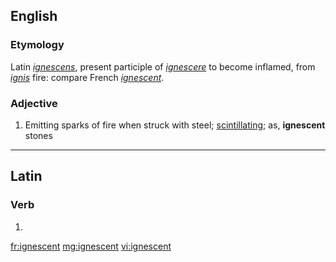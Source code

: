 ==English==

===Etymology===
Latin ''[[ignescens]]'', present participle of ''[[ignescere]]'' to become inflamed, from ''[[ignis]]'' fire: compare French ''[[ignescent]]''.

===Adjective===
{{head|en|adjective}}

# Emitting sparks of fire when struck with steel; [[scintillating]]; as, '''ignescent''' stones

----

==Latin==

===Verb===
{{la-verb-form|ignēscent}}

# {{conjugation of|ignēscō||3|p|fut|act|ind|lang=la}}

[[fr:ignescent]]
[[mg:ignescent]]
[[vi:ignescent]]